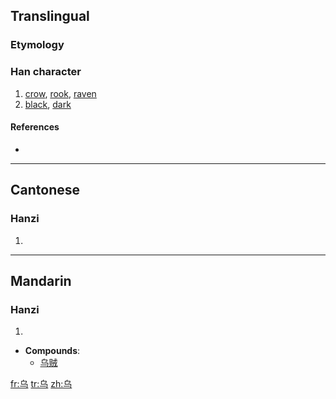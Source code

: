 {{also|鸟|烏}}
==Translingual==
{{zh-forms|乌|[[烏]]}}

===Etymology===
{{Han simp|烏}}

===Han character===
{{Han char|rn=4|rad=丿|as=03|sn=4|four=|canj=心女尸一 (PVSM)}}

# [[crow]], [[rook]], [[raven]]
# [[black]], [[dark]]

====References====
* {{Han ref|kx=0082.051|hdz=10034.100|uh=4E4C|ud=20044}}

----

==Cantonese==

===Hanzi===
{{yue-hanzi|jyut=|y=wu1|tra=烏}}

# {{defn|Cantonese|sort=丿03}}

----

==Mandarin==

===Hanzi===
{{cmn-hanzi|tra=烏|pin=[[wū]] ([[wu1]])|wg=wu<sup>1</sup>}}

# {{defn|Mandarin|sort=丿03}}

* '''Compounds''':
** [[乌贼]]

[[fr:乌]]
[[tr:乌]]
[[zh:乌]]